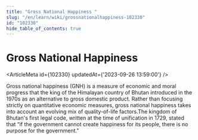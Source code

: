 ```yaml
---
title: "Gross National Happiness "
slug: "/en/learn/wiki/grossnationalhappiness-102330"
id: "102330"
hide_table_of_contents: true
---
```



# Gross National Happiness 

<ArticleMeta id={102330} updatedAt={'2023-09-26 13:59:00'} />
<div className='border-solid border-b border-t-0 my-4 border-[var(--ifm-color-gray-300)]' />

Gross national happiness (GNH) is a measure of economic and moral progress that the king of the Himalayan country of Bhutan introduced in the 1970s as an alternative to gross domestic product. Rather than focusing strictly on quantitative economic measures, gross national happiness takes into account an evolving mix of quality-of-life factors.The kingdom of Bhutan's first legal code, written at the time of unification in 1729, stated that “if the government cannot create happiness for its people, there is no purpose for the government."
